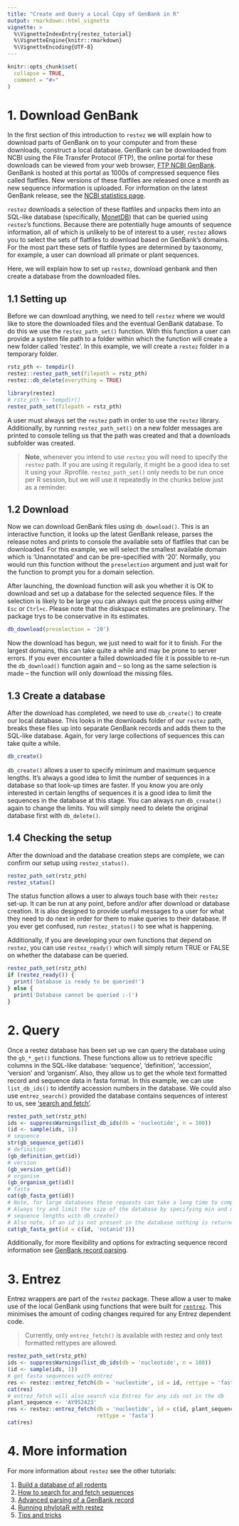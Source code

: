 ```yaml
---
title: "Create and Query a Local Copy of GenBank in R"
output: rmarkdown::html_vignette
vignette: >
  %\VignetteIndexEntry{restez_tutorial}
  %\VignetteEngine{knitr::rmarkdown}
  %\VignetteEncoding{UTF-8}
---
```


```r
knitr::opts_chunk$set(
  collapse = TRUE,
  comment = "#>"
)
```

# 1. Download GenBank

In the first section of this introduction to `restez` we will explain how to download parts of GenBank on to your computer and from these downloads, construct a local database. GenBank can be downloaded from NCBI using the File Transfer Protocol (FTP), the online portal for these downloads can be viewed from your web browser,
[FTP NCBI GenBank](ftp://ftp.ncbi.nlm.nih.gov/genbank/). GenBank is hosted at this portal as 1000s of compressed sequence files called flatfiles. New versions of these flatfiles are released once a month as new sequence information is uploaded. For information on the latest GenBank release, see the [NCBI statistics page](https://www.ncbi.nlm.nih.gov/genbank/statistics/).

`restez` downloads a selection of these flatfiles and unpacks them into an SQL-like database (specifically, [MonetDB](https://www.monetdb.org/)) that can be queried using `restez`'s functions. Because there are potentially huge amounts of sequence information, all of which is unlikely to be of interest to a user, `restez` allows you to select the sets of flatfiles to download based on GenBank's domains. For the most part these sets of flatfile types are determined by taxonomy, for example, a user can download all primate or plant sequences.

Here, we will explain how to set up `restez`, download genbank and then create a database from the downloaded files.

## 1.1 Setting up

Before we can download anything, we need to tell `restez` where we would like to store the downloaded files and the eventual GenBank database. To do this we use the `restez_path_set()` function. With this function a user can provide a system file path to a folder within which the function will create a new folder called 'restez'. In this example, we will create a `restez` folder in a temporary folder.

```r
rstz_pth <- tempdir()
restez::restez_path_set(filepath = rstz_pth)
restez::db_delete(everything = TRUE)
```
```r
library(restez)
# rstz_pth <- tempdir()
restez_path_set(filepath = rstz_pth)
```

A user must always set the `restez` path in order to use the `restez` library. Additionally, by running `restez_path_set()` on a new folder messages are printed to console telling us that the path was created and that a downloads subfolder was created.

> **Note**, whenever you intend to use `restez` you will need to specify the `restez` path. If you are using it regularly, it might be a good idea to set it using your .Rprofile. `restez_path_set()` only needs to be run once per R session, but we will use it repeatedly in the chunks below just as a reminder.

## 1.2 Download

Now we can download GenBank files using `db_download()`. This is an interactive function, it looks up the latest GenBank release, parses the release notes and prints to console the available sets of flatfiles that can be downloaded. For this example, we will select the smallest available domain which is 'Unannotated' and can be pre-specified with '20'. Normally, you would run this function without the `preselection` argument and just wait for the function to prompt you for a domain selection.

After launching, the download function will ask you whether it is OK to download and set up a database for the selected sequence files. If the selection is likely to be large you can always quit the process using either `Esc` or `Ctrl+c`. Please note that the diskspace estimates are preliminary. The package trys to be conservative in its estimates.

```r
db_download(preselection = '20')
```

Now the download has begun, we just need to wait for it to finish. For the largest domains, this can take quite a while and may be prone to server errors. If you ever encounter a failed downloaded file it is possible to re-run the `db_download()` function again and -- so long as the same selection is made -- the function will only download the missing files.

## 1.3 Create a database

After the download has completed, we need to use `db_create()` to create our local database. This looks in the downloads folder of our `restez` path, breaks these files up into separate GenBank records and adds them to the SQL-like database. Again, for very large collections of sequences this can take quite a while.

```r
db_create()
```

`db_create()` allows a user to specify minimum and maximum sequence lengths. It's always a good idea to limit the number of sequences in a database so that look-up times are faster. If you know you are only interested in certain lengths of sequences it is a good idea to limit the sequences in the database at this stage. You can always run `db_create()` again to change the limits. You will simply need to delete the original database first with `db_delete()`.

## 1.4 Checking the setup

After the download and the database creation steps are complete, we can confirm our setup using `restez_status()`.

```r
restez_path_set(rstz_pth)
restez_status()
```

The status function allows a user to always touch base with their `restez` set-up. It can be run at any point, before and/or after download or database creation. It is also designed to provide useful messages to a user for what they need to do next in order for them to make queries to their database. If you ever get confused, run `restez_status()` to see what is happening.

Additionally, if you are developing your own functions that depend on `restez`, you can use `restez_ready()` which will simply return TRUE or FALSE on whether the database can be queried.

```r
restez_path_set(rstz_pth)
if (restez_ready()) {
  print('Database is ready to be queried!')
} else {
  print('Database cannot be queried :-(')
}
```

# 2. Query

Once a restez database has been set up we can query the database using the `gb_*_get()` functions. These functions allow us to retrieve specific columns in the SQL-like database: 'sequence', 'definition', 'accession', 'version' and 'organism'. Also, they allow us to get the whole text formatted record and sequence data in fasta format. In this example, we can use `list_db_ids()` to identify accession numbers in the database. We could also use `entrez_search()` provided the database contains sequences of interest to us, see ['search and fetch'](https://docs.ropensci.org/restez/articles/2_search_and_fetch.html).

```r
restez_path_set(rstz_pth)
ids <- suppressWarnings(list_db_ids(db = 'nucleotide', n = 100))
(id <- sample(ids, 1))
# sequence
str(gb_sequence_get(id))
# definition
(gb_definition_get(id))
# version
(gb_version_get(id))
# organism
(gb_organism_get(id))
# fasta
cat(gb_fasta_get(id))
# Note, for large databases these requests can take a long time to complete.
# Always try and limit the size of the database by specifying min and max
# sequence lengths with db_create()
# Also note, if an id is not present in the database nothing is returned
cat(gb_fasta_get(id = c(id, 'notanid')))
```

Additionally, for more flexibility and options for extracting sequence record information see [GenBank record parsing](https://docs.ropensci.org/restez/articles/3_parsing.html).

# 3. Entrez

Entrez wrappers are part of the `restez` package. These allow a user to make use of the local GenBank using functions that were built for [`rentrez`](https://github.com/ropensci/rentrez). This minimises the amount of coding changes required for any Entrez dependent code.

>Currently, only `entrez_fetch()` is available with restez and only text formatted rettypes are allowed.

```r
restez_path_set(rstz_pth)
ids <- suppressWarnings(list_db_ids(db = 'nucleotide', n = 100))
(id <- sample(ids, 1))
# get fasta sequences with entrez
res <- restez::entrez_fetch(db = 'nucleotide', id = id, rettype = 'fasta')
cat(res)
# entrez_fetch will also search via Entrez for any ids not in the db
plant_sequence <- 'AY952423'
res <- restez::entrez_fetch(db = 'nucleotide', id = c(id, plant_sequence),
                            rettype = 'fasta')
cat(res)
```

# 4. More information

For more information about `restez` see the other tutorials:

1. [Build a database of all rodents](https://docs.ropensci.org/restez/articles/1_rodents.html)
2. [How to search for and fetch sequences](https://docs.ropensci.org/restez/articles/2_search_and_fetch.html)
3. [Advanced parsing of a GenBank record](https://docs.ropensci.org/restez/articles/3_parsing.html)
4. [Running phylotaR with restez](https://docs.ropensci.org/restez/articles/4_phylotar.html)
5. [Tips and tricks](https://docs.ropensci.org/restez/articles/5_tips_and_tricks.html)
